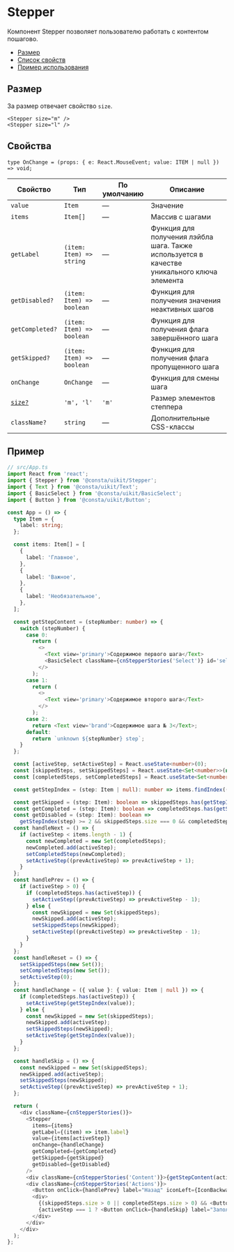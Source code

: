 # Stepper

Компонент Stepper позволяет пользователю работать с контентом пошагово.

- [Размер](#размер)
- [Список свойств](#свойства)
- [Пример использования](#пример)

## Размер

За размер отвечает свойство `size`.

```tsx
<Stepper size="m" />
<Stepper size="l" />
```

## Свойства

```
type OnChange = (props: { e: React.MouseEvent; value: ITEM | null }) => void;
```

<!-- props:start -->

| Свойство                     | Тип                        | По умолчанию | Описание                                                                                    |
| ---------------------------- | -------------------------- | ------------ | ------------------------------------------------------------------------------------------- |
| `value`                      | `Item`                     | —            | Значение                                                                                    |
| `items`                      | `Item[]`                   | —            | Массив с шагами                                                                             |
| `getLabel`                   | `(item: Item) => string`   | —            | Функция для получения лэйбла шага. Также используется в качестве уникального ключа элемента |
| `getDisabled?`               | `(item: Item) => boolean`  | —            | Функция для получения значения неактивных шагов                                             |
| `getCompleted?`              | `(item: Item) => boolean`  | —            | Функция для получения флага завершённого шага                                               |
| `getSkipped?`                | `(item: Item) => boolean`  | —            | Функция для получения флага пропущенного шага                                               |
| `onChange`                   | `OnChange`                 | —            | Функция для смены шага                                                                      |
| [`size?`](#размер)           | `'m', 'l'`                 | `'m'`        | Размер элементов степпера                                                                   |
| `className?`                 | `string`                   | —            | Дополнительные CSS-классы                                                                   |

<!-- props:end -->

## Пример

```ts
// src/App.ts
import React from 'react';
import { Stepper } from '@consta/uikit/Stepper';
import { Text } from '@consta/uikit/Text';
import { BasicSelect } from '@consta/uikit/BasicSelect';
import { Button } from '@consta/uikit/Button';

const App = () => {
  type Item = {
    label: string;
  };

  const items: Item[] = [
    {
      label: 'Главное',
    },
    {
      label: 'Важное',
    },
    {
      label: 'Необязательное',
    },
  ];

  const getStepContent = (stepNumber: number) => {
    switch (stepNumber) {
      case 0:
        return (
          <>
            <Text view='primary'>Содержимое первого шага</Text>
            <BasicSelect className={cnStepperStories('Select')} id='select' placeholder='Список' options={['1', 'вторая опция', '3', 'e']} getOptionLabel={o => o} />
          </>
        );
      case 1:
        return (
          <>
            <Text view='primary'>Содержимое второго шага</Text>
          </>
        );
      case 2:
        return <Text view='brand'>Содержимое шага № 3</Text>;
      default:
        return `unknown ${stepNumber} step`;
    }
  };

  const [activeStep, setActiveStep] = React.useState<number>(0);
  const [skippedSteps, setSkippedSteps] = React.useState<Set<number>>(new Set());
  const [completedSteps, setCompletedSteps] = React.useState<Set<number>>(new Set());

  const getStepIndex = (step: Item | null): number => items.findIndex((item) => step && item.label === step.label);

  const getSkipped = (step: Item): boolean => skippedSteps.has(getStepIndex(step));
  const getCompleted = (step: Item): boolean => completedSteps.has(getStepIndex(step));
  const getDisabled = (step: Item): boolean =>
    getStepIndex(step) >= 2 && skippedSteps.size === 0 && completedSteps.size === 0;
  const handleNext = () => {
    if (activeStep < items.length - 1) {
      const newCompleted = new Set(completedSteps);
      newCompleted.add(activeStep);
      setCompletedSteps(newCompleted);
      setActiveStep((prevActiveStep) => prevActiveStep + 1);
    }
  };
  const handlePrev = () => {
    if (activeStep > 0) {
      if (completedSteps.has(activeStep)) {
        setActiveStep((prevActiveStep) => prevActiveStep - 1);
      } else {
        const newSkipped = new Set(skippedSteps);
        newSkipped.add(activeStep);
        setSkippedSteps(newSkipped);
        setActiveStep((prevActiveStep) => prevActiveStep - 1);
      }
    }
  };
  const handleReset = () => {
    setSkippedSteps(new Set());
    setCompletedSteps(new Set());
    setActiveStep(0);
  };
  const handleChange = ({ value }: { value: Item | null }) => {
    if (completedSteps.has(activeStep)) {
      setActiveStep(getStepIndex(value));
    } else {
      const newSkipped = new Set(skippedSteps);
      newSkipped.add(activeStep);
      setSkippedSteps(newSkipped);
      setActiveStep(getStepIndex(value));
    }
  };

  const handleSkip = () => {
    const newSkipped = new Set(skippedSteps);
    newSkipped.add(activeStep);
    setSkippedSteps(newSkipped);
    setActiveStep((prevActiveStep) => prevActiveStep + 1);
  };

  return (
    <div className={cnStepperStories()}>
      <Stepper
        items={items}
        getLabel={(item) => item.label}
        value={items[activeStep]}
        onChange={handleChange}
        getCompleted={getCompleted}
        getSkipped={getSkipped}
        getDisabled={getDisabled}
      />
      <div className={cnStepperStories('Content')}>{getStepContent(activeStep)}</div>
      <div className={cnStepperStories('Actions')}>
        <Button onClick={handlePrev} label="Назад" iconLeft={IconBackward} view='ghost' disabled={activeStep === 0} />
        <div>
          {(skippedSteps.size > 0 || completedSteps.size > 0) && <Button className={cnStepperStories('ResetButton')} onClick={handleReset} label="Отменить" view='ghost' />}
          {activeStep === 1 ? <Button onClick={handleSkip} label="Заполнить позже" /> : <Button onClick={handleNext} label="Дальше" iconRight={IconForward} />}
        </div>
      </div>
    </div>
  );
};
```

